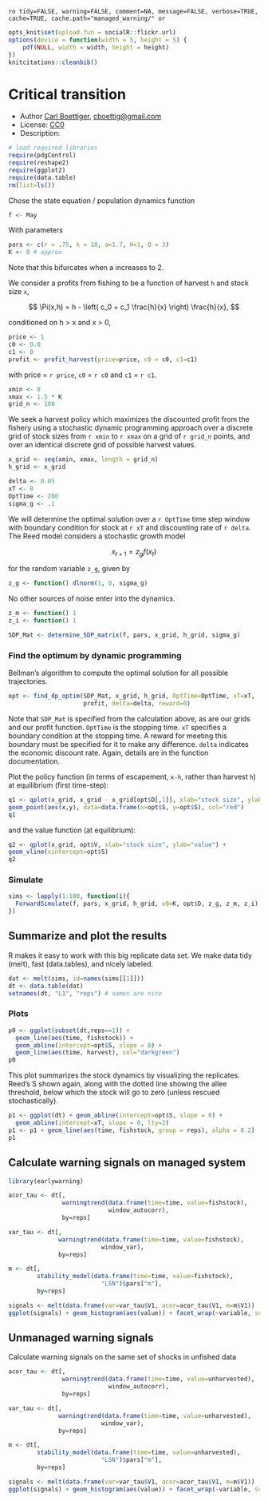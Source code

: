 `ro tidy=FALSE, warning=FALSE, comment=NA, message=FALSE, verbose=TRUE, cache=TRUE, cache.path="managed_warning/" or`

``` r
opts_knit$set(upload.fun = socialR::flickr.url)
options(device = function(width = 5, height = 5) {
    pdf(NULL, width = width, height = height)
})
knitcitations::cleanbib()
````

# Critical transition 

 * Author [Carl Boettiger](http://carlboettiger.info), <cboettig@gmail.com>
 * License: [CC0](http://creativecommons.org/publicdomain/zero/1.0/)
 * Description:   

``` r
# load required libraries
require(pdgControl)
require(reshape2)
require(ggplot2)
require(data.table)
rm(list=ls())
````


Chose the state equation / population dynamics function

``` r
f <- May
````

With parameters 

``` r
pars <- c(r = .75, k = 10, a=1.7, H=1, Q = 3)
K <- 8 # approx
````

Note that this bifurcates when a increases to 2.  


We consider a profits from fishing to be a function of harvest `h` and stock size `x`,  

<div> $$ \Pi(x,h) = h - \left( c_0  + c_1 \frac{h}{x} \right) \frac{h}{x}, $$ </div> 

conditioned on h > x and x > 0,

``` r
price <- 1
c0 <- 0.0
c1 <- 0
profit <- profit_harvest(price=price, c0 = c0, c1=c1) 
````

with price = `r price`, `c0` = `r c0` and `c1` = `r c1`. 


``` r
xmin <- 0
xmax <- 1.5 * K
grid_n <- 100
````

We seek a harvest policy which maximizes the discounted profit from the fishery using a stochastic dynamic programming approach over a discrete grid of stock sizes from `r xmin` to `r xmax` on a grid of `r grid_n` points, and over an identical discrete grid of possible harvest values.  


``` r
x_grid <- seq(xmin, xmax, length = grid_n)  
h_grid <- x_grid  
````


``` r
delta <- 0.05
xT <- 0
OptTime <- 200
sigma_g <- .1
````

We will determine the optimal solution over a `r OptTime` time step window with boundary condition for stock at `r xT` and discounting rate of `r delta`.  The Reed model considers a stochastic growth model 

<div> $$ x_{t+1} = z_g f(x_t) $$ </div> 

for the random variable `z_g`, given by 

``` r
z_g <- function() dlnorm(1, 0, sigma_g)
````

No other sources of noise enter into the dynamics.  

``` r
z_m <- function() 1
z_i <- function() 1
````



``` r
SDP_Mat <- determine_SDP_matrix(f, pars, x_grid, h_grid, sigma_g)
````


### Find the optimum by dynamic programming

Bellman's algorithm to compute the optimal solution for all possible trajectories.

``` r
opt <- find_dp_optim(SDP_Mat, x_grid, h_grid, OptTime=OptTime, xT=xT, 
                     profit, delta=delta, reward=0)
````

Note that `SDP_Mat` is specified from the calculation above, as are our grids and our profit function. `OptTime` is the stopping time.  `xT` specifies a boundary condition at the stopping time. A reward for meeting this boundary must be specified for it to make any difference.  `delta` indicates the economic discount rate. Again, details are in the function documentation.   


Plot the policy function (in terms of escapement, `x-h`, rather than harvest `h`) at equilibrium (first time-step):

``` r
q1 <- qplot(x_grid, x_grid - x_grid[opt$D[,1]], xlab="stock size", ylab="escapement") + 
geom_point(aes(x,y), data=data.frame(x=opt$S, y=opt$S), col="red")
q1
````

and the value function (at equilibrium):

``` r
q2 <- qplot(x_grid, opt$V, xlab="stock size", ylab="value") + 
geom_vline(xintercept=opt$S)
q2
````

### Simulate 

``` r
sims <- lapply(1:100, function(i){
  ForwardSimulate(f, pars, x_grid, h_grid, x0=K, opt$D, z_g, z_m, z_i)
})
````


## Summarize and plot the results                                                   

R makes it easy to work with this big replicate data set.  We make data tidy (melt), fast (data.tables), and nicely labeled.

``` r
dat <- melt(sims, id=names(sims[[1]]))  
dt <- data.table(dat)
setnames(dt, "L1", "reps") # names are nice
````

### Plots 

``` r
p0 <- ggplot(subset(dt,reps==1)) +
  geom_line(aes(time, fishstock)) +
  geom_abline(intercept=opt$S, slope = 0) +
  geom_line(aes(time, harvest), col="darkgreen") 
p0
````


This plot summarizes the stock dynamics by visualizing the replicates. Reed's S shown again, along with the dotted line showing the allee threshold, below which the stock will go to zero (unless rescued stochastically). 

``` r
p1 <- ggplot(dt) + geom_abline(intercept=opt$S, slope = 0) + 
  geom_abline(intercept=xT, slope = 0, lty=2) 
p1 <- p1 + geom_line(aes(time, fishstock, group = reps), alpha = 0.2)
p1
````



## Calculate warning signals on managed system 

``` r
library(earlywarning)
````

``` r
acor_tau <- dt[, 
               warningtrend(data.frame(time=time, value=fishstock),
                            window_autocorr),
               by=reps]

var_tau <- dt[, 
              warningtrend(data.frame(time=time, value=fishstock),
                          window_var),
              by=reps]
````

``` r
m <- dt[, 
        stability_model(data.frame(time=time, value=fishstock),
                          "LSN")$pars["m"],
        by=reps]
````

``` r
signals <- melt(data.frame(var=var_tau$V1, acor=acor_tau$V1, m=m$V1))
ggplot(signals) + geom_histogram(aes(value)) + facet_wrap(~variable, scales="free")
````


## Unmanaged warning signals
Calculate warning signals on the same set of shocks in unfished data 

``` r
acor_tau <- dt[, 
               warningtrend(data.frame(time=time, value=unharvested),
                            window_autocorr),
               by=reps]

var_tau <- dt[, 
              warningtrend(data.frame(time=time, value=unharvested),
                          window_var),
              by=reps]
````

``` r
m <- dt[, 
        stability_model(data.frame(time=time, value=unharvested),
                          "LSN")$pars["m"],
        by=reps]
````

``` r
signals <- melt(data.frame(var=var_tau$V1, acor=acor_tau$V1, m=m$V1))
ggplot(signals) + geom_histogram(aes(value)) + facet_wrap(~variable, scales="free")
````


